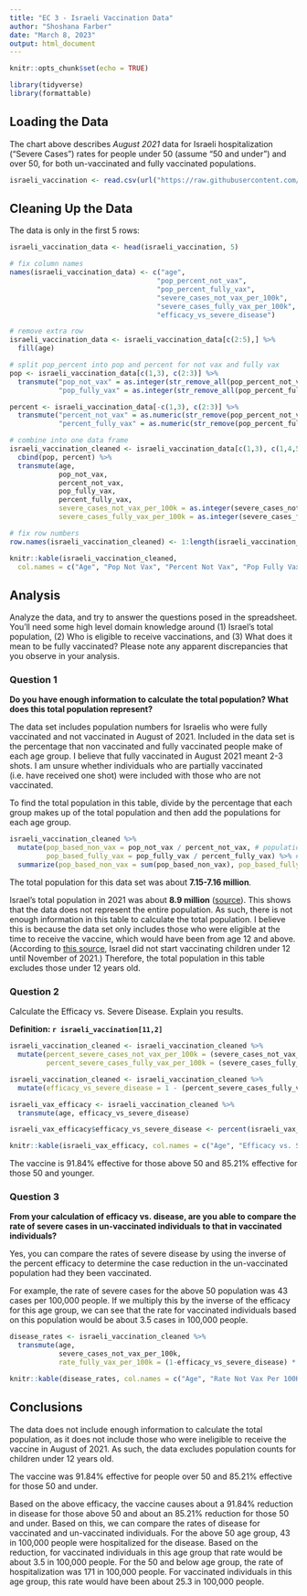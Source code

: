 ```yaml
---
title: "EC 3 - Israeli Vaccination Data"
author: "Shoshana Farber"
date: "March 8, 2023"
output: html_document
---
```


```r
knitr::opts_chunk$set(echo = TRUE)

library(tidyverse)
library(formattable)
```

## Loading the Data

The chart above describes _August 2021_ data for Israeli hospitalization (“Severe Cases”) rates for people under 50 (assume “50 and under”) and over 50, for both un-vaccinated and fully vaccinated populations. 

```r
israeli_vaccination <- read.csv(url("https://raw.githubusercontent.com/ShanaFarber/cuny-sps/master/DATA_607/israeli_vaccination_ec/israeli_vaccination_data_analysis_start.csv"), na.strings = c("", " "))
```

## Cleaning Up the Data

The data is only in the first 5 rows:

```r
israeli_vaccination_data <- head(israeli_vaccination, 5)

# fix column names
names(israeli_vaccination_data) <- c("age", 
                                    "pop_percent_not_vax", 
                                    "pop_percent_fully_vax", 
                                    "severe_cases_not_vax_per_100k",
                                    "severe_cases_fully_vax_per_100k",
                                    "efficacy_vs_severe_disease")

# remove extra row
israeli_vaccination_data <- israeli_vaccination_data[c(2:5),] %>%
  fill(age)

# split pop_percent into pop and percent for not vax and fully vax
pop <- israeli_vaccination_data[c(1,3), c(2:3)] %>%
  transmute("pop_not_vax" = as.integer(str_remove_all(pop_percent_not_vax, ",")),
            "pop_fully_vax" = as.integer(str_remove_all(pop_percent_fully_vax, ",")))

percent <- israeli_vaccination_data[-c(1,3), c(2:3)] %>%
  transmute("percent_not_vax" = as.numeric(str_remove(pop_percent_not_vax, "%")) / 100,
            "percent_fully_vax" = as.numeric(str_remove(pop_percent_fully_vax, "%")) / 100)

# combine into one data frame 
israeli_vaccination_cleaned <- israeli_vaccination_data[c(1,3), c(1,4,5,6)] %>%
  cbind(pop, percent) %>%
  transmute(age, 
            pop_not_vax, 
            percent_not_vax, 
            pop_fully_vax, 
            percent_fully_vax,
            severe_cases_not_vax_per_100k = as.integer(severe_cases_not_vax_per_100k),
            severe_cases_fully_vax_per_100k = as.integer(severe_cases_fully_vax_per_100k))

# fix row numbers
row.names(israeli_vaccination_cleaned) <- 1:length(israeli_vaccination_cleaned$age)

knitr::kable(israeli_vaccination_cleaned,
  col.names = c("Age", "Pop Not Vax", "Percent Not Vax", "Pop Fully Vax", "Percent Fully Vax", "Severe Cases Not Vax Per 100K", "Severe Cases Fully Vax Per 100K"))
```

## Analysis

Analyze the data, and try to answer the questions posed in the spreadsheet. You’ll need some high level domain knowledge around (1) Israel’s total population, (2) Who is eligible to receive
vaccinations, and (3) What does it mean to be fully vaccinated? Please note any apparent discrepancies that you observe in your analysis.

### Question 1

**Do you have enough information to calculate the total population? What does this total population represent?**

The data set includes population numbers for Israelis who were fully vaccinated and not vaccinated in August of 2021. Included in the data set is the percentage that non vaccinated and fully vaccinated people make of each age group. I believe that fully vaccinated in August 2021 meant 2-3 shots. I am unsure whether individuals who are partially vaccinated (i.e. have received one shot) were included with those who are not vaccinated. 

To find the total population in this table, divide by the percentage that each group makes up of the total population and then add the populations for each age group. 

```r
israeli_vaccination_cleaned %>%
  mutate(pop_based_non_vax = pop_not_vax / percent_not_vax, # population size based on non vaccinated individuals
         pop_based_fully_vax = pop_fully_vax / percent_fully_vax) %>% # pop size based on fully vaccinated individuals
  summarize(pop_based_non_vax = sum(pop_based_non_vax), pop_based_fully_vax = sum(pop_based_fully_vax))
```

The total population for this data set was about **7.15-7.16 million**. 

Israel's total population in 2021 was about **8.9 million** ([source](https://www.macrotrends.net/countries/ISR/israel/population)). This shows that the data does not represent the entire population. As such, there is not enough information in this table to calculate the total population. I believe this is because the data set only includes those who were eligible at the time to receive the vaccine, which would have been from age 12 and above. (According to [this source](https://www.reuters.com/world/middle-east/israel-announces-5-11-year-olds-now-eligible-covid-19-vaccination-2021-11-14/), Israel did not start vaccinating children under 12 until November of 2021.) Therefore, the total population in this table excludes those under 12 years old. 

### Question 2

Calculate the Efficacy vs. Severe Disease. Explain you results. 

**Definition: `r israeli_vaccination[11,2]`**

```r
israeli_vaccination_cleaned <- israeli_vaccination_cleaned %>%
  mutate(percent_severe_cases_not_vax_per_100k = (severe_cases_not_vax_per_100k/pop_not_vax) * 100000,
         percent_severe_cases_fully_vax_per_100k = (severe_cases_fully_vax_per_100k/pop_fully_vax) * 100000)

israeli_vaccination_cleaned <- israeli_vaccination_cleaned %>%
  mutate(efficacy_vs_severe_disease = 1 - (percent_severe_cases_fully_vax_per_100k / percent_severe_cases_not_vax_per_100k))

israeli_vax_efficacy <- israeli_vaccination_cleaned %>%
  transmute(age, efficacy_vs_severe_disease)

israeli_vax_efficacy$efficacy_vs_severe_disease <- percent(israeli_vax_efficacy$efficacy_vs_severe_disease)

knitr::kable(israeli_vax_efficacy, col.names = c("Age", "Efficacy vs. Severe Disease"))
```

The vaccine is 91.84% effective for those above 50 and 85.21% effective for those 50 and younger. 

### Question 3

**From your calculation of efficacy vs. disease, are you able to compare the rate of severe cases in un-vaccinated individuals to that in vaccinated individuals?**

Yes, you can compare the rates of severe disease by using the inverse of the percent efficacy to determine the case reduction in the un-vaccinated population had they been vaccinated. 

For example, the rate of severe cases for the above 50 population was 43 cases per 100,000 people. If we multiply this by the inverse of the efficacy for this age group, we can see that the rate for vaccinated individuals based on this population would be about 3.5 cases in 100,000 people. 

```r
disease_rates <- israeli_vaccination_cleaned %>%
  transmute(age, 
            severe_cases_not_vax_per_100k,
            rate_fully_vax_per_100k = (1-efficacy_vs_severe_disease) * severe_cases_not_vax_per_100k)

knitr::kable(disease_rates, col.names = c("Age", "Rate Not Vax Per 100K", "Rate Fully Vax Per 100K"))  
```

## Conclusions

The data does not include enough information to calculate the total population, as it does not include those who were ineligible to receive the vaccine in August of 2021. As such, the data excludes population counts for children under 12 years old. 

The vaccine was 91.84% effective for people over 50 and 85.21% effective for those 50 and under. 

Based on the above efficacy, the vaccine causes about a 91.84% reduction in disease for those above 50 and about an 85.21% reduction for those 50 and under. Based on this, we can compare the rates of disease for vaccinated and un-vaccinated individuals. For the above 50 age group, 43 in 100,000 people were hospitalized for the disease. Based on the reduction, for vaccinated individuals in this age group that rate would be about 3.5 in 100,000 people. For the 50 and below age group, the rate of hospitalization was 171 in 100,000 people. For vaccinated individuals in this age group, this rate would have been about 25.3 in 100,000 people. 
